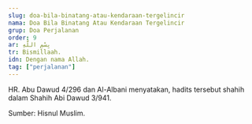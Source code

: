 ```yaml
---
slug: doa-bila-binatang-atau-kendaraan-tergelincir
nama: Doa Bila Binatang Atau Kendaraan Tergelincir
grup: Doa Perjalanan
order: 9
ar: بِسْمِ اللَّهِ
tr: Bismillaah.
idn: Dengan nama Allah.
tag: ["perjalanan"]
---
```


HR. Abu Dawud 4/296 dan Al-Albani menyatakan, hadits tersebut shahih dalam Shahih Abi Dawud 3/941.

Sumber: Hisnul Muslim.
